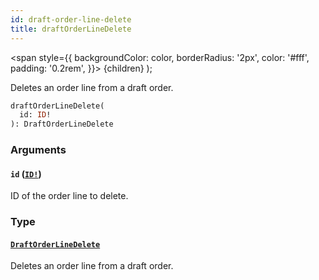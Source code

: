 ```yaml
---
id: draft-order-line-delete
title: draftOrderLineDelete
---
```


<span
style={{
      backgroundColor: color,
      borderRadius: '2px',
      color: '#fff',
      padding: '0.2rem',
    }}>
{children}
</span>
);

Deletes an order line from a draft order.

```graphql
draftOrderLineDelete(
  id: ID!
): DraftOrderLineDelete

```

### Arguments

#### `id` ([`ID!`](/api-reference/scalars/id.mdx))

ID of the order line to delete.

### Type

#### [`DraftOrderLineDelete`](/api-reference/objects/draft-order-line-delete.mdx)

Deletes an order line from a draft order.
